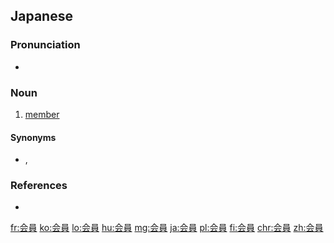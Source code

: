 {{also|会员|會員}}
==Japanese==
{{ja-kanjitab|かい|いん|yomi=o}}

===Pronunciation===
* {{ja-pron|かいいん|y=o|acc=0|acc_ref=NHK}}

===Noun===
{{ja-noun|かい.いん|kyu=會員}}

# [[member]]
#: {{ja-usex|このクラブの'''会員'''です。|この クラブ の '''かい.いん''' です。|I am a member of this club.}}

====Synonyms====
* {{ja-r|メンバー}}, {{ja-r|一員|いち.いん}}

===References===
<references/>
* {{R:Shogakukan}}

[[fr:会員]]
[[ko:会員]]
[[lo:会員]]
[[hu:会員]]
[[mg:会員]]
[[ja:会員]]
[[pl:会員]]
[[fi:会員]]
[[chr:会員]]
[[zh:会員]]